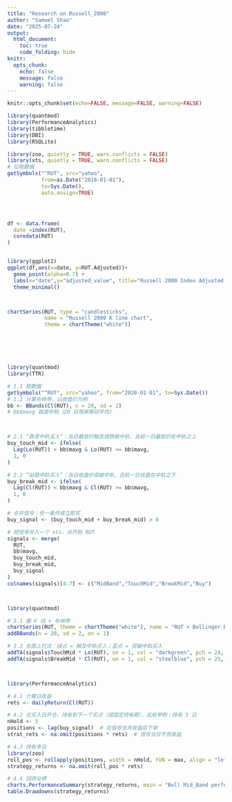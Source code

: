 ```yaml
---
title: "Research on Russell_2000"
author: "Samuel Shao"
date: "2025-07-24"
output:
  html_document:
    toc: true
    code_folding: hide
knitr:
  opts_chunk:
    echo: false
    message: false
    warning: false
---
```


```r
knitr::opts_chunk$set(echo=FALSE, message=FALSE, warning=FALSE)


```


```r
library(quantmod)
library(PerformanceAnalytics)
library(tibbletime)
library(DBI)
library(RSQLite)

library(zoo, quietly = TRUE, warn.conflicts = FALSE)
library(xts, quietly = TRUE, warn.conflicts = FALSE)
# 拉取数据
getSymbols("^RUT", src="yahoo",
           from=as.Date("2018-01-01"),
           to=Sys.Date(),
           auto.assign=TRUE)




df <- data.frame(
  date =index(RUT),
  coredata(RUT)
)


library(ggplot2)
ggplot(df,aes(x=date, y=RUT.Adjusted))+
  geom_point(alpha=0.7) +
  labs(x="date",y="adjusted_value", title="Russell 2000 Index Adjusted Close Changes over time")+
  theme_minimal()



chartSeries(RUT, type = "candlesticks",
            name = "Russell 2000 K line chart",
            theme = chartTheme("white"))






library(quantmod)
library(TTR)

# 1.1 取数据
getSymbols("^RUT", src="yahoo", from="2020-01-01", to=Sys.Date())
# 1.2 计算布林带，以收盘价为例
bb <- BBands(Cl(RUT), n = 20, sd = 2)
# bb$mavg 就是中轨（20 日简单移动平均）



# 2.1 “跌至中轨买入”：当日最低价触及或跌破中轨，且前一日最低价在中轨之上
buy_touch_mid <- ifelse(
  Lag(Lo(RUT)) > bb$mavg & Lo(RUT) <= bb$mavg,
  1, 0
)

# 2.2 “站稳中轨买入”：当日收盘价突破中轨，且前一日收盘在中轨之下
buy_break_mid <- ifelse(
  Lag(Cl(RUT)) < bb$mavg & Cl(RUT) >= bb$mavg,
  1, 0
)

# 合并信号：任一条件成立即买
buy_signal <- (buy_touch_mid + buy_break_mid) > 0

# 把信号并入一个 xts，对齐到 RUT
signals <- merge(
  RUT,
  bb$mavg,
  buy_touch_mid,
  buy_break_mid,
  buy_signal
)
colnames(signals)[4:7] <- c("MidBand","TouchMid","BreakMid","Buy")



library(quantmod)

# 3.1 画 K 线 + 布林带
chartSeries(RUT, theme = chartTheme("white"), name = "RUT + Bollinger Bands")
addBBands(n = 20, sd = 2, on = 1)

# 3.2 在图上打点：绿点 = 触及中轨买入；蓝点 = 突破中轨买入
addTA(signals$TouchMid * Lo(RUT), on = 1, col = "darkgreen", pch = 24, type = "p")
addTA(signals$BreakMid * Cl(RUT), on = 1, col = "steelblue", pch = 25, type = "p")



library(PerformanceAnalytics)

# 4.1 计算日收益
rets <- dailyReturn(Cl(RUT))

# 4.2 在买入日开仓，持有到下一个买点（或固定持有期），此处举例：持有 5 日
nHold <- 5
positions <- lag(buy_signal)  # 在信号当天收盘后下单
strat_rets <- na.omit(positions * rets)  # 信号当日不含收益

# 4.3 持有多日
library(zoo)
roll_pos <- rollapply(positions, width = nHold, FUN = max, align = "left", fill = 0)
strategy_returns <- na.omit(roll_pos * rets)

# 4.4 回测业绩
charts.PerformanceSummary(strategy_returns, main = "Boll Mid_Band performace")
table.Drawdowns(strategy_returns)



```